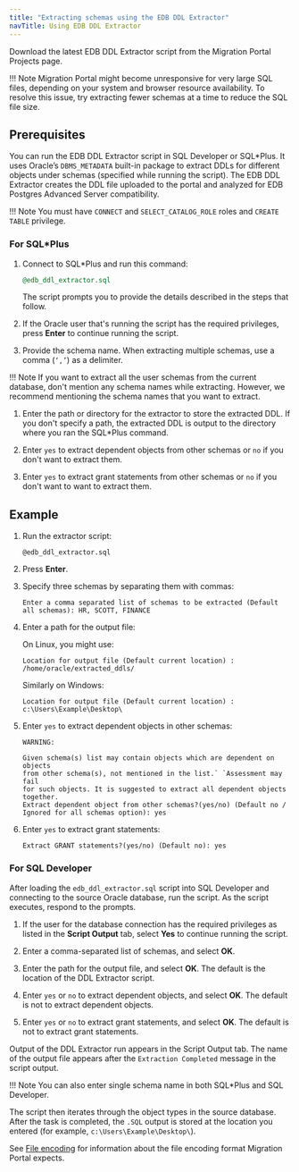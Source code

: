 ```yaml
---
title: "Extracting schemas using the EDB DDL Extractor"
navTitle: Using EDB DDL Extractor
---
```



Download the latest EDB DDL Extractor script from the Migration Portal Projects page.

!!! Note
    Migration Portal might become unresponsive for very large SQL files, depending on your system and browser resource availability. To resolve this issue, try extracting fewer schemas at a time to reduce the SQL file size.

## Prerequisites

You can run the EDB DDL Extractor script in SQL Developer or SQL\*Plus. It uses Oracle’s `DBMS_METADATA` built-in package to extract DDLs for different objects under schemas (specified while running the script). The EDB DDL Extractor creates the DDL file uploaded to the portal and analyzed for EDB Postgres Advanced Server compatibility.

!!! Note
    You must have `CONNECT` and `SELECT_CATALOG_ROLE` roles and `CREATE TABLE` privilege.

### For SQL\*Plus

1.  Connect to SQL\*Plus and run this command:

    ```sql
    @edb_ddl_extractor.sql
    ```

    The script prompts you to provide the details described in the steps that follow.

1.  If the Oracle user that's running the script has the required privileges, press **Enter** to continue running the script. 

1.  Provide the schema name. When extracting multiple schemas, use a comma (`‘,’`) as a delimiter.

 !!! Note
     If you want to extract all the user schemas from the current database, don't mention any schema names while extracting. However, we recommend mentioning the schema names that you want to extract.

1.  Enter the path or directory for the extractor to store the extracted DDL. If you don't specify a path, the extracted DDL is output to the directory where you ran the SQL\*Plus command.
  
1.  Enter `yes` to extract dependent objects from other schemas or `no` if you don't want to extract them.

1.  Enter `yes` to extract grant statements from other schemas or `no` if you don't want to want to extract them.

## Example

1. Run the extractor script:

   ```text
   @edb_ddl_extractor.sql
   ```

1. Press **Enter**.

1. Specify three schemas by separating them with commas:

   ```text
   Enter a comma separated list of schemas to be extracted (Default all schemas): HR, SCOTT, FINANCE
   ```

1. Enter a path for the output file:

   On Linux, you might use:

   ```text
   Location for output file (Default current location) : /home/oracle/extracted_ddls/
   ```

   Similarly on Windows:

   ```text
   Location for output file (Default current location) : c:\Users\Example\Desktop\
   ```

1. Enter `yes` to extract dependent objects in other schemas:

   ```text
   WARNING:

   Given schema(s) list may contain objects which are dependent on objects 
   from other schema(s), not mentioned in the list.` `Assessment may fail 
   for such objects. It is suggested to extract all dependent objects 
   together.
   Extract dependent object from other schemas?(yes/no) (Default no / Ignored for all schemas option): yes
   ```

1. Enter `yes` to extract grant statements:

   ```text
   Extract GRANT statements?(yes/no) (Default no): yes
   ```

### For SQL Developer

After loading the `edb_ddl_extractor.sql` script into SQL Developer and connecting to the source Oracle database, run the script. As the script executes, respond to the prompts.

1.  If the user for the database connection has the required privileges as listed in the **Script Output** tab, select **Yes** to continue running the script.

2.  Enter a comma-separated list of schemas, and select **OK**.

3.  Enter the path for the output file, and select **OK**. The default is the location of the DDL Extractor script.

4.  Enter `yes` or `no` to extract dependent objects, and select **OK**. The default is not to extract dependent objects. 

5. Enter `yes` or `no` to extract grant statements, and select **OK**. The default is not to extract grant statements.

Output of the DDL Extractor run appears in the Script Output tab. The name of the output file appears after the `Extraction Completed` message in the script output.

!!! Note
    You can also enter single schema name in both SQL\*Plus and SQL Developer.

The script then iterates through the object types in the source database. After the task is completed, the `.SQL` output is stored at the location you entered (for example, `c:\Users\Example\Desktop\`).

See [File encoding](/migration_portal/latest/known_issues_notes/#file-encoding) for information about the file encoding format Migration Portal expects.

